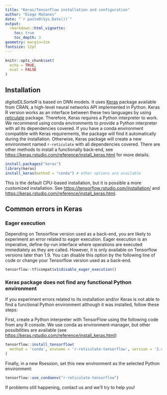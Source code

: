 ```yaml
---
title: "Keras/TensorFlow installation and configuration"
author: "Diego Mañanes"
date: "`r paste0(Sys.Date())`"
output: 
  rmarkdown::html_vignette:
    toc: true
    toc_depth: 3
geometry: margin=3cm
fontsize: 12pt
---
```


```r
knitr::opts_chunk$set(
  echo = TRUE,
  eval = FALSE
)
```

## Installation

_digitalDLSorteR_ is based on DNN models. It uses [Keras](https://cloud.r-project.org/web/packages/keras/index.html) package available from CRAN, a high-level neural networks API implemented in Python. Keras R version works as an interface between these two languages by using [reticulate](https://cran.r-project.org/web/packages/reticulate/index.html) package. Therefore, Keras requires a Python interpreter to work. We recommend using conda environments to provide a Python interpreter with all its dependencies covered. If you have a conda environment compatible with Keras requirements, the package will find it automatically during the installation. Otherwise, Keras package will create a new environment named `r-reticulate` with all dependencies covered. There are other methods to install a functionally back-end, see <https://keras.rstudio.com/reference/install_keras.html> for more details.

```r
install.packages("keras")
library(keras)
install_keras(method = "conda") # other options are available
```

This is the default CPU-based installation, but it is possible a more customized installation. See <https://tensorflow.rstudio.com/installation/> and <https://keras.rstudio.com/reference/install_keras.html>.

## Common errors in Keras

### Eager execution

Depending on Tensorflow version used as a back-end, you are likely to experiment an error related to eager execution. Eager execution is an imperative, define-by-run interface where operations are executed immediately as they are called. However, it is only available on Tensorflow versions later than 1.9. You can disable this option by the following line of code or change your Tensorflow version used as a back-end.

```r
tensorflow::tf$compat$v1$disable_eager_execution()
```

### Keras package does not find any functional Python environment

If you experiment errors related to its installation and/or Keras is not able to find a functional Python environment although it was installed, follow these steps:

First, create a Python interpreter with TensorFlow using the following code from any R console. We use conda as environment-manager, but other possibilities are available (see <https://keras.rstudio.com/reference/install_keras.html>)

```r
tensorflow::install_tensorflow(
  method = 'conda', envname = 'r-reticulate-tensorflow', version = '2.4.0-cpu'
)
```

Finally, in a new Rsession, set this new environment as the selected Python environment:

```r
tensorflow::use_condaenv("r-reticulate-tensorflow")
```

If problems still happening, contact us and we'll try to help you!
